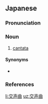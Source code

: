 ==Japanese==
{{wikipedia|lang=ja}}
{{ja-kanjitab|こう|せい|きょく|yomi=o}}

===Pronunciation===
{{ja-pron|yomi=kanon|こうせいきょく|acc=3|acc_ref=DJR}}

===Noun===
{{ja-noun|kyu=交聲曲|こうせいきょく|hhira=かうせいきょく}}

# {{lb|ja|music|sort=こうせいきょく}} [[cantata]]

====Synonyms====
* {{ja-r|カンタータ}}

===References===
<references/>

[[li:交声曲]]
[[uz:交声曲]]